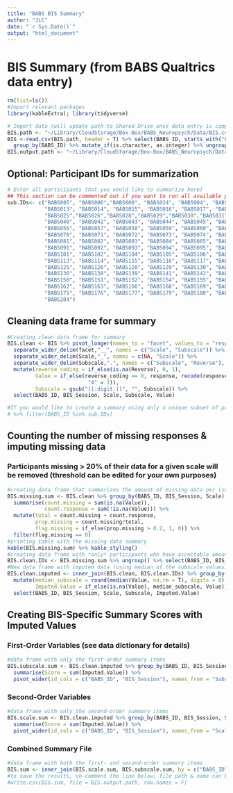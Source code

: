 ```yaml
---
title: "BABS BIS Summary"
author: "JLC"
date: "`r Sys.Date()`"
output: "html_document"
---
```


# BIS Summary (from BABS Qualtrics data entry)

```r
rm(list=ls())
#Import relevant packages
library(kableExtra); library(tidyverse)

# Import data (will update path to Shared Drive once data entry is complete)
BIS.path <- "~/Library/CloudStorage/Box-Box/BABS_Neuropsych/Data/BIS.csv"
BIS <-read.csv(BIS.path, header = T) %>% select(BABS_ID, starts_with("BIS")) %>%
  group_by(BABS_ID) %>% mutate_if(is.character, as.integer) %>% ungroup()
BIS.output.path <- "~/Library/CloudStorage/Box-Box/BABS_Neuropsych/Data/BIS_imputed_sum.csv"
```

## Optional: Participant IDs for summarization

```r
# Enter all participants that you would like to summarize here)
## This section can be commented out if you want to run all available participants
sub.IDs<- c("BABS005", "BABS006","BABS008", "BABS024", "BABS004", "BABS007", "BABS009", "BABS010", "BABS011", "BABS012",
            "BABS013", "BABS014", "BABS015", "BABS016", "BABS017", "BABS019", "BABS020", "BABS021", "BABS022", "BABS023",
            "BABS025","BABS026","BABS028","BABS029","BABS030","BABS031","BABS033","BABS035","BABS036","BABS037","BABS038",
            "BABS040", "BABS042", "BABS043", "BABS044", "BABS045", "BABS046", "BABS049", "BABS051", "BABS053", "BABS055",
            "BABS056", "BABS057", "BABS058", "BABS059", "BABS060", "BABS061", "BABS062", "BABS066", "BABS067", "BABS069",
            "BABS070", "BABS071", "BABS072", "BABS073", "BABS074", "BABS075", "BABS076", "BABS077", "BABS079", "BABS080",
            "BABS081", "BABS082", "BABS083", "BABS084", "BABS085", "BABS086", "BABS087", "BABS088", "BABS089", "BABS090",
            "BABS091", "BABS092", "BABS093", "BABS094", "BABS095", "BABS096", "BABS097", "BABS098", "BABS099", "BABS100",
            "BABS101", "BABS102", "BABS104", "BABS105", "BABS106", "BABS107", "BABS108", "BABS110", "BABS111", "BABS112",
            "BABS113", "BABS114", "BABS115", "BABS116", "BABS117", "BABS118", "BABS119", "BABS121", "BABS122", "BABS124",
            "BABS125", "BABS126", "BABS128", "BABS129", "BABS130", "BABS131", "BABS132", "BABS133", "BABS134", "BABS135",
            "BABS136", "BABS138", "BABS139", "BABS141", "BABS142", "BABS143", "BABS145", "BABS146", "BABS147", "BABS148",
            "BABS150", "BABS151", "BABS152", "BABS154", "BABS155", "BABS157","BABS158", "BABS159", "BABS160", "BABS161",
            "BABS162", "BABS163", "BABS166", "BABS168", "BABS169", "BABS170", "BABS171", "BABS172", "BABS173", "BABS174",
            "BABS175", "BABS176", "BABS177", "BABS179", "BABS180", "BABS181", "BABS196", "BABS266", "BABS272", "BABS279",
            "BABS284")
```

## Cleaning data frame for summary

```r
#Creating clean data frame for summary
BIS.clean <- BIS %>% pivot_longer(names_to = "facet", values_to = "response", -c(BABS_ID, BIS_Session)) %>%
  separate_wider_delim(facet,"__", names = c("Scale", "Subscale")) %>%
  separate_wider_delim(Scale,"_", names = c(NA, "Scale")) %>%
  separate_wider_delim(Subscale,".", names = c("Subscale", "Reverse"), too_few = "align_start") %>%
  mutate(reverse_coding = if_else(is.na(Reverse), 0, 1),
         Value = if_else(reverse_coding == 0, response, recode(response, "1" = 4, "2" = 3, "3" = 2, 
                          "4" = 1)),
         Subscale = gsub("[[:digit:]]", "", Subscale)) %>%
  select(BABS_ID, BIS_Session, Scale, Subscale, Value)

#If you would like to create a summary using only a unique subset of participant IDs that you have supplied (in previous code chunk), you can simply add the following line of code to filter the raw data to the code above
# %>% filter(BABS_ID %in% sub.IDs)
```

## Counting the number of missing responses & imputing missing data
### Participants missing > 20% of their data for a given scale will be removed (threshold can be edited for your own purposes)

```r
#creating data frame that summarizes the amount of missing data per (sub)scale for each participant
BIS.missing.sum <- BIS.clean %>% group_by(BABS_ID, BIS_Session, Scale) %>%
  summarise(count.missing = sum(is.na(Value)),
            count.response = sum(!is.na(Value))) %>%
  mutate(total = count.missing + count.response,
         prop.missing = count.missing/total,
         flag.missing = if_else(prop.missing > 0.2, 1, 0)) %>%
  filter(flag.missing == 0)
#printing table with the missing data summary
kable(BIS.missing.sum) %>% kable_styling()
#creating data frame with *only* participants who have accectable amounts of missing data (i.e., < 20% missing)
BIS.clean.IDs <- BIS.missing.sum %>% ungroup() %>% select(BABS_ID, BIS_Session) %>% group_by(BABS_ID, BIS_Session) %>% distinct()
#New data frame with imputed data (using median of the subscale values)
BIS.clean.imputed <- inner_join(BIS.clean, BIS.clean.IDs) %>% group_by(BABS_ID, BIS_Session, Scale, Subscale) %>%
  mutate(median_subscale = round(median(Value, na.rm = T), digits = 0),
         Imputed.Value = if_else(is.na(Value), median_subscale, Value)) %>% ungroup() %>%
  select(BABS_ID, BIS_Session, Scale, Subscale, Imputed.Value)
```

## Creating BIS-Specific Summary Scores with Imputed Values
### First-Order Variables (see data dictionary for details)

```r
#data frame with only the first-order summary items
BIS.subscale.sum <- BIS.clean.imputed %>% group_by(BABS_ID, BIS_Session, Subscale) %>%
  summarise(Score = sum(Imputed.Value)) %>%
  pivot_wider(id_cols = c("BABS_ID", "BIS_Session"), names_from = "Subscale", names_prefix = "FirstOrder_", values_from = "Score")
```

### Second-Order Variables

```r
#data frame with only the second-order summary items
BIS.scale.sum <- BIS.clean.imputed %>% group_by(BABS_ID, BIS_Session, Scale) %>%
  summarise(Score = sum(Imputed.Value)) %>%
  pivot_wider(id_cols = c("BABS_ID", "BIS_Session"), names_from = "Scale", names_prefix = "SecondOrder_", values_from = "Score")
```

### Combined Summary File

```r
#data frame with both the first- and second-order summary items
BIS.sum <- inner_join(BIS.scale.sum, BIS.subscale.sum, by = c("BABS_ID", "BIS_Session"))
#to save the results, un-comment the line below; file path & name can be adjusted in the first code chunk
#write.csv(BIS.sum, file = BIS.output.path, row.names = F)
```